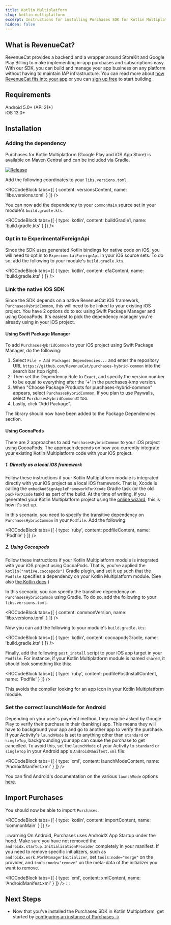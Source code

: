 ```yaml
---
title: Kotlin Multiplatform
slug: kotlin-multiplatform
excerpt: Instructions for installing Purchases SDK for Kotlin Multiplatform
hidden: false
---
```

## What is RevenueCat?

RevenueCat provides a backend and a wrapper around StoreKit and Google Play Billing to make implementing in-app purchases and subscriptions easy. With our SDK, you can build and manage your app business on any platform without having to maintain IAP infrastructure. You can read more about [how RevenueCat fits into your app](https://www.revenuecat.com/blog/growth/where-does-revenuecat-fit-in-your-app/) or you can [sign up free](https://app.revenuecat.com/signup) to start building.

## Requirements

Android 5.0+ (API 21+)  
iOS 13.0+

## Installation

### Adding the dependency

Purchases for Kotlin Multiplatform (Google Play and iOS App Store) is available on Maven Central and can be included via Gradle.

[![Release](https://img.shields.io/github/release/RevenueCat/purchases-kmp.svg?style=flat)](https://github.com/RevenueCat/purchases-kmp/releases)

Add the following coordinates to your `libs.versions.toml`.


<RCCodeBlock tabs={[
    { content: versionsContent, name: 'libs.versions.toml' }
]} />

You can now add the dependency to your `commonMain` source set in your module's `build.gradle.kts`. 


<RCCodeBlock tabs={[
    { type: 'kotlin', content: buildGradle1, name: 'build.gradle.kts' }
]} />

### Opt in to ExperimentalForeignApi
Since the SDK uses generated Kotlin bindings for native code on iOS, you will need to opt in to `ExperimentalForeignApi` in your iOS source sets. To do so, add the following to your module's `build.gradle.kts`. 


<RCCodeBlock tabs={[
    { type: 'kotlin', content: efaContent, name: 'build.gradle.kts' }
]} />

### Link the native iOS SDK
Since the SDK depends on a native RevenueCat iOS framework, `PurchasesHybridCommon`, this will need to be linked to your existing iOS project. You have 2 options do to so: using Swift Package Manager and using CocoaPods. It's easiest to pick the dependency manager you're already using in your iOS project. 
#### Using Swift Package Manager

To add `PurchasesHybridCommon` to your iOS project using Swift Package Manager, do the following: 

1. Select `File » Add Packages Dependencies...` and enter the repository URL `https://github.com/RevenueCat/purchases-hybrid-common` into the search bar (top right). 
2. Then set the Dependency Rule to `Exact`, and specify the version number to be equal to everything after the '+' in the purchases-kmp version. 
3. When "Choose Package Products for purchases-hybrid-common" appears, select `PurchasesHybridCommon`. If you plan to use Paywalls, select `PurchasesHybridCommonUI` too. 
4. Lastly, click "Add Package".

The library should now have been added to the Package Dependencies section.

#### Using CocoaPods
There are 2 approaches to add `PurchasesHybridCommon` to your iOS project using CocoaPods. The approach depends on how you currently integrate your existing Kotlin Multiplatform code with your iOS project. 

##### 1. Directly as a local iOS framework
Follow these instructions if your Kotlin Multiplatform module is integrated directly with your iOS project as a local iOS framework. That is, Xcode is calling the `embedAndSignAppleFrameworkForXcode` Gradle task (or the old `packForXcode` task) as part of the build. At the time of writing, if you generated your Kotlin Multiplatform project using the [online wizard](https://kmp.jetbrains.com/), this is how it's set up. 

In this scenario, you need to specify the transitive dependency on `PurchasesHybridCommon` in your `Podfile`. Add the following:


<RCCodeBlock tabs={[
    { type: 'ruby', content: podfileContent, name: 'Podfile' }
]} />

##### 2. Using Cocoapods
Follow these instructions if your Kotlin Multiplatform module is integrated with your iOS project using CocoaPods. That is, you've applied the `kotlin("native.cocoapods")` Gradle plugin, and set it up such that the `Podfile` specifies a dependency on your Kotlin Multiplatform module. (See also [the Kotlin docs](https://kotlinlang.org/docs/native-cocoapods-xcode.html).)

In this scenario, you can specify the transitive dependency on `PurchasesHybridCommon` using Gradle. To do so, add the following to your `libs.versions.toml`: 


<RCCodeBlock tabs={[
    { content: commonVersion, name: 'libs.versions.toml' }
]} />

Now you can add the following to your module's `build.gradle.kts`:


<RCCodeBlock tabs={[
    { type: 'kotlin', content: cocoapodsGradle, name: 'build.gradle.kts' }
]} />

Finally, add the following `post_install` script to your iOS app target in your `Podfile`. For instance, if your Kotlin Multiplatform module is named `shared`, it should look something like this: 


<RCCodeBlock tabs={[
    { type: 'ruby', content: podfilePostInstallContent, name: 'Podfile' }
]} />

This avoids the compiler looking for an app icon in your Kotlin Multiplatform module.

### Set the correct launchMode for Android

Depending on your user's payment method, they may be asked by Google Play to verify their purchase in their (banking) app. This means they will have to background your app and go to another app to verify the purchase. If your Activity's `launchMode` is set to anything other than `standard` or `singleTop`, backgrounding your app can cause the purchase to get cancelled. To avoid this, set the `launchMode` of your Activity to `standard` or `singleTop` in your Android app's `AndroidManifest.xml` file:


<RCCodeBlock tabs={[
    { type: 'xml', content: launchModeContent, name: 'AndroidManifest.xml' }
]} />

You can find Android's documentation on the various `launchMode` options [here](https://developer.android.com/guide/topics/manifest/activity-element#lmode).

## Import Purchases

You should now be able to import `Purchases`.


<RCCodeBlock tabs={[
    { type: 'kotlin', content: importContent, name: 'commonMain' }
]} />

:::warning
On Android, Purchases uses AndroidX App Startup under the hood. Make sure you have not removed the `androidx.startup.InitializationProvider` completely in your manifest. If you need to remove specific initializers, such as `androidx.work.WorkManagerInitializer`, set `tools:node="merge"` on the provider, and `tools:node="remove"` on the meta-data of the initializer you want to remove.


<RCCodeBlock tabs={[
    { type: 'xml', content: xmlContent, name: 'AndroidManifest.xml' }
]} />
:::

## Next Steps

* Now that you've installed the Purchases SDK in Kotlin Multiplatform, get started by [configuring an instance of Purchases →](/getting-started/quickstart#4-using-revenuecats-purchases-sdk)